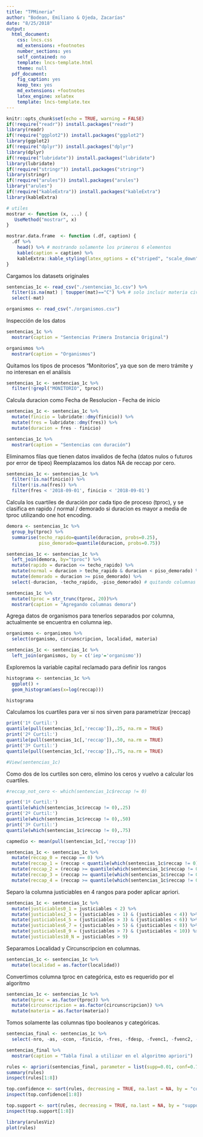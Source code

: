 ```yaml
---
title: "TPMineria"
author: "Bodean, Emiliano & Ojeda, Zacarías"
date: "8/25/2018"
output:
  html_document:
    css: lncs.css
    md_extensions: +footnotes
    number_sections: yes
    self_contained: no
    template: lncs-template.html
    theme: null
  pdf_document:
    fig_caption: yes
    keep_tex: yes
    md_extensions: +footnotes
    latex_engine: xelatex
    template: lncs-template.tex
---
```


```r
knitr::opts_chunk$set(echo = TRUE, warning = FALSE)
if(!require("readr")) install.packages("readr")
library(readr)
if(!require("ggplot2")) install.packages("ggplot2")
library(ggplot2)
if(!require("dplyr")) install.packages("dplyr")
library(dplyr)
if(!require("lubridate")) install.packages("lubridate")
library(lubridate)
if(!require("stringr")) install.packages("stringr")
library(stringr)
if(!require("arules")) install.packages("arules")
library("arules")
if(!require("kableExtra")) install.packages("kableExtra")
library(kableExtra)
```

```r
# utiles
mostrar <- function (x, ...) {
   UseMethod("mostrar", x)
}

mostrar.data.frame  <- function (.df, caption) {
  .df %>% 
    head() %>% # mostrando solamente los primeros 6 elementos
    kable(caption = caption) %>% 
    kableExtra::kable_styling(latex_options = c("striped", "scale_down"))
}
```


Cargamos los datasets originales 

```r
sentencias_1c <- read_csv("./sentencias_1c.csv") %>% 
  filter(is.na(mat) | toupper(mat)=="C") %>% # solo incluir materia civil  
  select(-mat) 

organismos <- read_csv("./organismos.csv")
```

Inspección de los datos

```r
sentencias_1c %>% 
  mostrar(caption = "Sentencias Primera Instancia Original")
```

```r
organismos %>% 
  mostrar(caption = "Organismos")
```

Quitamos los tipos de procesos "Monitorios", ya que son de mero trámite y no interesan en el análisis
```r
sentencias_1c <- sentencias_1c %>% 
  filter(!grepl("MONITORIO", tproc))
```


Calcula duracion como Fecha de Resolucion - Fecha de inicio

```r
sentencias_1c <- sentencias_1c %>% 
  mutate(finicio = lubridate::dmy(finicio)) %>% 
  mutate(fres = lubridate::dmy(fres)) %>% 
  mutate(duracion = fres - finicio)

sentencias_1c %>% 
  mostrar(caption = "Sentencias con duración")
```



Eliminamos filas que tienen datos invalidos de fecha (datos nulos o futuros por error de tipeo)
Reemplazamos los datos NA de reccap por cero.

```r
sentencias_1c <- sentencias_1c %>% 
  filter(!is.na(finicio)) %>%
  filter(!is.na(fres)) %>% 
  filter(fres < '2018-09-01', finicio < '2018-09-01')
```



Calcula los cuartiles de duración por cada tipo de proceso (tproc), y
se clasifica en rapido / normal / demorado si duracion es mayor a media de tproc utilizando one hot encoding.

```r
demora <- sentencias_1c %>% 
  group_by(tproc) %>% 
  summarise(techo_rapido=quantile(duracion, probs=0.25),
            piso_demorado=quantile(duracion, probs=0.75))

sentencias_1c <- sentencias_1c %>% 
  left_join(demora, by="tproc") %>% 
  mutate(rapido = duracion <= techo_rapido) %>% 
  mutate(normal = duracion > techo_rapido & duracion < piso_demorado) %>% 
  mutate(demorado = duracion >= piso_demorado) %>% 
  select(-duracion, -techo_rapido, -piso_demorado) # quitando columnas temporales 
```

```r
sentencias_1c %>% 
  mutate(tproc = str_trunc(tproc, 20))%>% 
  mostrar(caption = "Agregando columnas demora") 

```

Agrega datos de organismos para tenerlos separados por columna, actualmente se encuentra en columna iep.

```r
organismos <- organismos %>% 
  select(organismo, circunscripcion, localidad, materia)

sentencias_1c <- sentencias_1c %>% 
  left_join(organismos, by = c('iep'='organismo'))

```

Exploremos la variable capital reclamado para definir los rangos

```r
histograma <- sentencias_1c %>% 
  ggplot() +
  geom_histogram(aes(x=log(reccap)))

histograma
```

Calculamos los cuartiles para ver si nos sirven para parametrizar (reccap)

```r
print('1º Curtil:')
quantile(pull(sentencias_1c[,'reccap']),.25, na.rm = TRUE)
print('2º Curtil:')
quantile(pull(sentencias_1c[,'reccap']),.50, na.rm = TRUE)
print('3º Curtil:')
quantile(pull(sentencias_1c[,'reccap']),.75, na.rm = TRUE)

#View(sentencias_1c)
```
Como dos de los curtiles son cero, elimino los ceros y vuelvo a calcular los cuartiles.

```r
#reccap_not_cero <- which(sentencias_1c$reccap != 0)

print('1º Curtil:')
quantile(which(sentencias_1c$reccap != 0),.25)
print('2º Curtil:')
quantile(which(sentencias_1c$reccap != 0),.50)
print('3º Curtil:')
quantile(which(sentencias_1c$reccap != 0),.75)

capmedio <- mean(pull(sentencias_1c[,'reccap']))

sentencias_1c <- sentencias_1c %>% 
  mutate(reccap_0 = reccap == 0) %>% 
  mutate(reccap_1 = (reccap < quantile(which(sentencias_1c$reccap != 0),.25)) & (reccap!=0)) %>% 
  mutate(reccap_2 = (reccap >= quantile(which(sentencias_1c$reccap != 0),.25)) & (reccap < quantile(which(sentencias_1c$reccap != 0),.50))) %>% 
  mutate(reccap_3 = (reccap >= quantile(which(sentencias_1c$reccap != 0),.50)) & (reccap < quantile(which(sentencias_1c$reccap != 0),.75))) %>% 
  mutate(reccap_4 = (reccap >= quantile(which(sentencias_1c$reccap != 0),.75))) 

```

Separo la columna justiciables en 4 rangos para poder aplicar apriori.

```r

sentencias_1c <- sentencias_1c %>% 
  mutate(justiciables0_1 = justiciables < 2) %>% 
  mutate(justiciables2_3 = (justiciables > 1) & (justiciables < 4)) %>% 
  mutate(justiciables4_5 = (justiciables > 3) & (justiciables < 6)) %>% 
  mutate(justiciables6_7 = (justiciables > 5) & (justiciables < 8)) %>% 
  mutate(justiciables8_9 = (justiciables > 7) & (justiciables < 10)) %>% 
  mutate(justiciables10_N = justiciables > 9)


```

Separamos Localidad y Circunscripcion en columnas.

```r
sentencias_1c <- sentencias_1c %>% 
  mutate(localidad = as.factor(localidad))
```

Convertimos columna tproc en categórica, esto es requerido por el algoritmo

```r
sentencias_1c <- sentencias_1c %>% 
  mutate(tproc = as.factor(tproc)) %>% 
  mutate(circunscripcion = as.factor(circunscripcion)) %>% 
  mutate(materia = as.factor(materia))
```

Tomos solamente las columnas tipo booleanos y categóricas.

```r
sentencias_final <- sentencias_1c %>% 
  select(-nro, -as, -ccon, -finicio, -fres, -fdesp, -fvenc1, -fvenc2, -tres, -justiciables, -reccap, -iep, -localidad)

sentencias_final %>% 
  mostrar(caption = "Tabla final a utilizar en el algoritmo apriori")
```

```r

rules <- apriori(sentencias_final, parameter = list(supp=0.01, conf=0.7, minlen=2), appearance = list(rhs=c("demorado", "rapido")))
summary(rules)
inspect(rules[1:8])

top.confidence <- sort(rules, decreasing = TRUE, na.last = NA, by = "confidence")
inspect(top.confidence[1:8])

top.support <- sort(rules, decreasing = TRUE, na.last = NA, by = "support")
inspect(top.support[1:8])


```


```r
library(arulesViz)
plot(rules)
```
